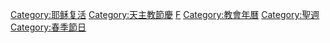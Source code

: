 {{Commonscat|Easter}}

[[Category:耶稣复活|Category:耶稣复活]]
[[Category:天主教節慶|Category:天主教節慶]]
[[Category:基督教节日|F]]
[[Category:教會年曆|Category:教會年曆]]
[[Category:聖週|Category:聖週]]
[[Category:春季節日|Category:春季節日]]